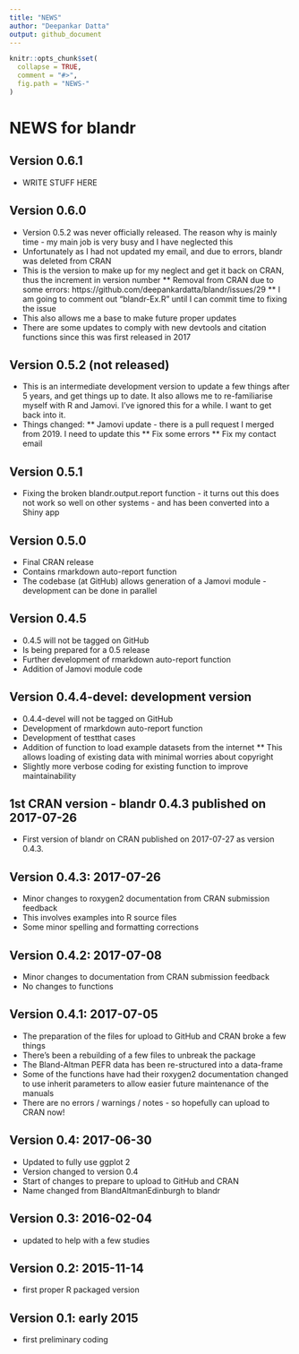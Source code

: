 ```yaml
---
title: "NEWS"
author: "Deepankar Datta"
output: github_document
---
```


<!-- NEWS.md is generated from NEWS.Rmd. Please edit that file -->

```r
knitr::opts_chunk$set(
  collapse = TRUE,
  comment = "#>",
  fig.path = "NEWS-"
)
```

# NEWS for blandr

## Version 0.6.1
* WRITE STUFF HERE

## Version 0.6.0
* Version 0.5.2 was never officially released. The reason why is mainly time - my main job is very busy and I have neglected this
* Unfortunately as I had not updated my email, and due to errors, blandr was deleted from CRAN
* This is the version to make up for my neglect and get it back on CRAN, thus the increment in version number
** Removal from CRAN due to some errors: https://github.com/deepankardatta/blandr/issues/29
** I am going to comment out "blandr-Ex.R" until I can commit time to fixing the issue
* This also allows me a base to make future proper updates
* There are some updates to comply with new devtools and citation functions since this was first released in 2017

## Version 0.5.2 (not released)
* This is an intermediate development version to update a few things after 5 years, and get things up to date. It also allows me to re-familiarise myself with R and Jamovi. I've ignored this for a while. I want to get back into it.
* Things changed:
** Jamovi update - there is a pull request I merged from 2019. I need to update this
** Fix some errors
** Fix my contact email

## Version 0.5.1
* Fixing the broken blandr.output.report function - it turns out this does not work so well on other systems - and has been converted into a Shiny app

## Version 0.5.0
* Final CRAN release
* Contains rmarkdown auto-report function
* The codebase (at GitHub) allows generation of a Jamovi module - development can be done in parallel

## Version 0.4.5
* 0.4.5 will not be tagged on GitHub
* Is being prepared for a 0.5 release
* Further development of rmarkdown auto-report function
* Addition of Jamovi module code

## Version 0.4.4-devel: development version
* 0.4.4-devel will not be tagged on GitHub
* Development of rmarkdown auto-report function
* Development of testthat cases
* Addition of function to load example datasets from the internet
** This allows loading of existing data with minimal worries about copyright
* Slightly more verbose coding for existing function to improve maintainability

## 1st CRAN version - blandr 0.4.3 published on 2017-07-26
* First version of blandr on CRAN published on 2017-07-27 as version 0.4.3.

## Version 0.4.3: 2017-07-26
* Minor changes to roxygen2 documentation from CRAN submission feedback
* This involves examples into R source files
* Some minor spelling and formatting corrections

## Version 0.4.2: 2017-07-08
* Minor changes to documentation from CRAN submission feedback
* No changes to functions

## Version 0.4.1: 2017-07-05
* The preparation of the files for upload to GitHub and CRAN broke a few things
* There's been a rebuilding of a few files to unbreak the package
* The Bland-Altman PEFR data has been re-structured into a data-frame
* Some of the functions have had their roxygen2 documentation changed to use inherit parameters to allow easier future maintenance of the manuals
* There are no errors / warnings / notes - so hopefully can upload to CRAN now!

## Version 0.4: 2017-06-30
* Updated to fully use ggplot 2
* Version changed to version 0.4
* Start of changes to prepare to upload to GitHub and CRAN
* Name changed from BlandAltmanEdinburgh to blandr

## Version 0.3: 2016-02-04
* updated to help with a few studies

## Version 0.2: 2015-11-14
* first proper R packaged version

## Version 0.1: early 2015
* first preliminary coding

